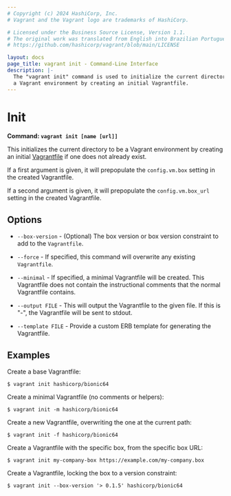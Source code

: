 ```yaml
---
# Copyright (c) 2024 HashiCorp, Inc.
# Vagrant and the Vagrant logo are trademarks of HashiCorp.

# Licensed under the Business Source License, Version 1.1.
# The original work was translated from English into Brazilian Portuguese.
# https://github.com/hashicorp/vagrant/blob/main/LICENSE

layout: docs
page_title: vagrant init - Command-Line Interface
description: |-
  The "vagrant init" command is used to initialize the current directory to be
  a Vagrant environment by creating an initial Vagrantfile.
---
```


# Init

**Command: `vagrant init [name [url]]`**

This initializes the current directory to be a Vagrant environment
by creating an initial [Vagrantfile](/vagrant/docs/vagrantfile/) if
one does not already exist.

If a first argument is given, it will prepopulate the `config.vm.box`
setting in the created Vagrantfile.

If a second argument is given, it will prepopulate the `config.vm.box_url`
setting in the created Vagrantfile.

## Options

- `--box-version` - (Optional) The box version or box version constraint to add
  to the `Vagrantfile`.

- `--force` - If specified, this command will overwrite any existing
  `Vagrantfile`.

- `--minimal` - If specified, a minimal Vagrantfile will be created. This
  Vagrantfile does not contain the instructional comments that the normal
  Vagrantfile contains.

- `--output FILE` - This will output the Vagrantfile to the given file.
  If this is "-", the Vagrantfile will be sent to stdout.

- `--template FILE` - Provide a custom ERB template for generating the Vagrantfile.

## Examples

Create a base Vagrantfile:

```shell-session
$ vagrant init hashicorp/bionic64
```

Create a minimal Vagrantfile (no comments or helpers):

```shell-session
$ vagrant init -m hashicorp/bionic64
```

Create a new Vagrantfile, overwriting the one at the current path:

```shell-session
$ vagrant init -f hashicorp/bionic64
```

Create a Vagrantfile with the specific box, from the specific box URL:

```shell-session
$ vagrant init my-company-box https://example.com/my-company.box
```

Create a Vagrantfile, locking the box to a version constraint:

```shell-session
$ vagrant init --box-version '> 0.1.5' hashicorp/bionic64
```
